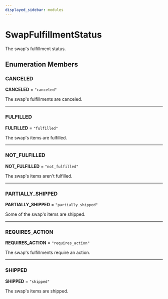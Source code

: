 ```yaml
---
displayed_sidebar: modules
---
```



# SwapFulfillmentStatus

The swap's fulfillment status.

## Enumeration Members

### CANCELED

 **CANCELED** = `"canceled"`

The swap's fulfillments are canceled.

___

### FULFILLED

 **FULFILLED** = `"fulfilled"`

The swap's items are fulfilled.

___

### NOT\_FULFILLED

 **NOT\_FULFILLED** = `"not_fulfilled"`

The swap's items aren't fulfilled.

___

### PARTIALLY\_SHIPPED

 **PARTIALLY\_SHIPPED** = `"partially_shipped"`

Some of the swap's items are shipped.

___

### REQUIRES\_ACTION

 **REQUIRES\_ACTION** = `"requires_action"`

The swap's fulfillments require an action.

___

### SHIPPED

 **SHIPPED** = `"shipped"`

The swap's items are shipped.
